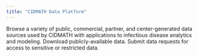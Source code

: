```yaml
---
title: "CIDMATH Data Platform"
---
```


Browse a variety of public, commercial, partner, and center-generated data sources used by CIDMATH with applications to infectious disease analytics and modeling. Download publicly-available data. Submit data requests for access to sensitive or restricted data.
